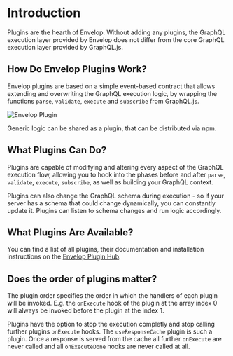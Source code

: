 # Introduction

Plugins are the hearth of Envelop. Without adding any plugins, the GraphQL execution layer provided by Envelop does not differ from the core GraphQL execution layer provided by GraphQL.js.

## How Do Envelop Plugins Work?

Envelop plugins are based on a simple event-based contract that allows extending and overwriting the GraphQL execution logic, by wrapping the functions `parse`, `validate`, `execute` and `subscribe` from GraphQL.js.

![Envelop Plugin](/assets/home-communication.png)

Generic logic can be shared as a plugin, that can be distributed via npm.

## What Plugins Can Do?

Plugins are capable of modifying and altering every aspect of the GraphQL execution flow, allowing you to hook into the phases before and after `parse`, `validate`, `execute`, `subscribe`, as well as building your GraphQL context.

Plugins can also change the GraphQL schema during execution - so if your server has a schema that could change dynamically, you can constantly update it. Plugins can listen to schema changes and run logic accordingly.

## What Plugins Are Available?

You can find a list of all plugins, their documentation and installation instructions on the [Envelop Plugin Hub](/plugins).

## Does the order of plugins matter?

The plugin order specifies the order in which the handlers of each plugin will be invoked. E.g. the `onExecute` hook of the plugin at the array index 0 will always be invoked before the plugin at the index 1.

Plugins have the option to stop the execution completly and stop calling further plugins `onExecute` hooks. The `useResponseCache` plugin is such a plugin. Once a response is served from the cache all further `onExecute` are never called and all `onExecuteDone` hooks are never called at all.
